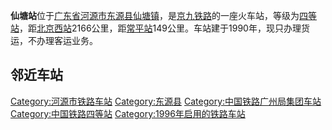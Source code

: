{{Infobox China railway station
|车站名称 = 仙塘站
|车站名称拼音 = XianTang
|image=Xiantang Railway Station, Heyuan (20190806153858).jpg
|英文名称 = Xiantang Railway Station
|车站代码 = 25785
|车站位置 = [[广东省|广东省]][[河源市|河源市]][[东源县|东源县]][[仙塘镇|仙塘镇]]
|坐标 = {{coord|23|48|24|N|114|44|48|E|display=inline,title}}
|车站功能 = 货运站
|归属 = [[广州铁路集团|广州铁路集团]]
|线路 = [[京九铁路|京九铁路]]
|车站等级 = [[四等站_(中国大陆)|四等站]]
}}
'''仙塘站'''位于[[广东省|广东省]][[河源市|河源市]][[东源县|东源县]][[仙塘镇|仙塘镇]]，是[[京九铁路|京九铁路]]的一座火车站，等级为[[四等站_(中国)|四等站]]，距[[北京西站|北京西站]]2166公里，距[[常平站|常平站]]149公里。车站建于1990年，现只办理货运，不办理客运业务。

== 邻近车站 ==
{{start rail box|[[File:China_Railways.svg|16px]] [[中国铁路|中国铁路]]}}
{{s-inop|[[义合站|义合站]]<br><s>''[[楼角站|楼角站]]''</s>(已撤销)|{{站|北京西}}方向}}
{{s-line|[[京九铁路|京九铁路]]<br />← 15km 仙塘站 11km →}}
{{s-inop|[[河源站|河源站]]|{{站|常平}}方向}}
{{End box}}

{{京九铁路}}

[[Category:河源市铁路车站|Category:河源市铁路车站]]
[[Category:东源县|Category:东源县]]
[[Category:中国铁路广州局集团车站|Category:中国铁路广州局集团车站]]
[[Category:中国铁路四等站|Category:中国铁路四等站]]
[[Category:1996年启用的铁路车站|Category:1996年启用的铁路车站]]